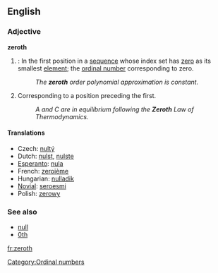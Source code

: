 {{wikipedia}}
==English==

===Adjective===
'''zeroth'''
# {{mathematics}}: In the first position in a [[sequence]] whose index set has [[zero]] as its smallest [[element]]; the [[ordinal number]] corresponding to zero.
#: ''The '''zeroth''' order polynomial approximation is constant.''
# Corresponding to a position preceding the first.
#: ''A and C are in equilibrium following the '''Zeroth''' Law of Thermodynamics.''

====Translations====
*Czech: [[nultý]]
*Dutch: [[nulst]], [[nulste]]
*[[Esperanto]]: [[nula]]
*French: [[zeroième]]
*Hungarian: [[nulladik]]
*[[Novial]]: [[seroesmi]]
*Polish: [[zerowy]]

===See also===
*[[null]]
*[[0th]]

[[Category:Ordinal numbers]]

[[fr:zeroth]]